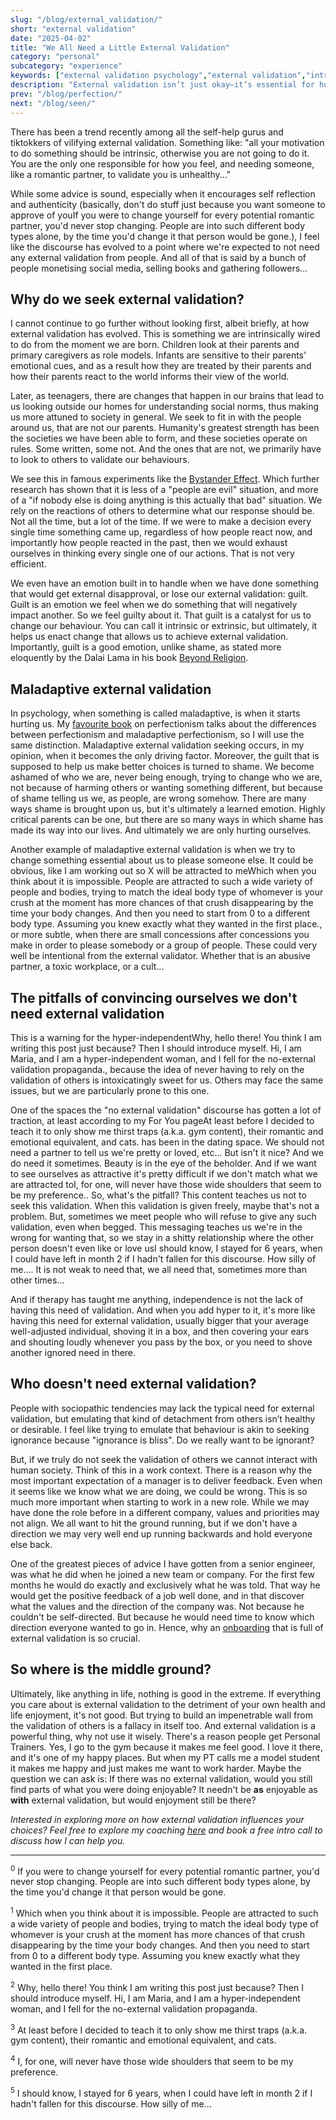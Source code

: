 ```yaml
---
slug: "/blog/external_validation/"
short: "external validation"
date: "2025-04-02"
title: "We All Need a Little External Validation"
category: "personal"
subcategory: "experience"
keywords: ["external validation psychology","external validation","intrinsic motivation", "validation vs. shame", "self-help and validation culture", "self-help culture",  "relationship red flags and validation",  "coaching for hyper-independent women", "seeking approval in relationships", "coaching for people pleasers", "emotional validation in relationships",  "effects of childhood validation", "bystander effect and social cues", "perfectionism and validation", "healthy vs. maladaptive validation", "intrinsic vs extrinsic motivation", "Dalai Lama guilt vs shame",  "self-help myths about validation",  "approval seeking behavior", "need for feedback at work",  "romantic relationships and validation", "hyper independence and trauma"]
description: "External validation isn’t just okay—it’s essential for human connection and societal functioning. Instead we should learn when it’s healthy, when it’s harmful, and how to find our balance."
prev: "/blog/perfection/"
next: "/blog/seen/"
---
```



There has been a trend recently among all the self-help gurus and tiktokkers of vilifying external validation. Something like: "all your motivation to do something should be intrinsic, otherwise you are not going to do it. You are the only one responsible for how you feel, and needing someone, like a romantic partner, to validate you is unhealthy..."

While some advice is sound, especially when it encourages self reflection and authenticity (basically, don't do stuff just because you want someone to approve of you<Footnote presentation="0">If you were to change yourself for every potential romantic partner, you'd never stop changing. People are into such different body types alone, by the time you'd change it that person would be gone.</Footnote>), I feel like the discourse has evolved to a point where we're expected to not need any external validation from people. And all of that is said by a bunch of people monetising social media, selling books and gathering followers... 

## Why do we seek external validation?
I cannot continue to go further without looking first, albeit briefly, at how external validation has evolved. This is something we are intrinsically wired to do from the moment we are born. Children look at their parents and primary caregivers as role models. Infants are sensitive to their parents' emotional cues, and as a result how they are treated by their parents and how their parents react to the world informs their view of the world. 

Later, as teenagers, there are changes that happen in our brains that lead to us looking outside our homes for understanding social norms, thus making us more attuned to society in general. We seek to fit in with the people around us, that are not our parents. Humanity's greatest strength has been the societies we have been able to form, and these societies operate on rules. Some written, some not. And the ones that are not, we primarily have to look to others to validate our behaviours. 

We see this in famous experiments like the [Bystander Effect](https://psycnet.apa.org/record/1968-08862-001). Which further research has shown that it is less of a "people are evil" situation, and more of a "if nobody else is doing anything is this actually that bad" situation. We rely on the reactions of others to determine what our response should be. Not all the time, but a lot of the time. If we were to make a decision every single time something came up, regardless of how people react now, and importantly how people reacted in the past, then we would exhaust ourselves in thinking every single one of our actions. That is not very efficient.

We even have an emotion built in to handle when we have done something that would get external disapproval, or lose our external validation: guilt. Guilt is an emotion we feel when we do something that will negatively impact another. So we feel guilty about it. That guilt is a catalyst for us to change our behaviour. You can call it intrinsic or extrinsic, but ultimately, it helps us enact change that allows us to achieve external validation. Importantly, guilt is a good emotion, unlike shame, as stated more eloquently by the Dalai Lama in his book [Beyond Religion](https://www.goodreads.com/book/show/11346463-beyond-religion).

## Maladaptive external validation

In psychology, when something is called maladaptive, is when it starts hurting us. My [favourite book](https://www.goodreads.com/book/show/60880794-the-perfectionist-s-guide-to-losing-control) on perfectionism talks about the differences between perfectionism and maladaptive perfectionism, so I will use the same distinction. Maladaptive external validation seeking occurs, in my opinion, when it becomes the only driving factor. Moreover, the guilt that is supposed to help us make better choices is turned to shame. We become ashamed of who we are, never being enough, trying to change who we are, not because of harming others or wanting something different, but because of shame telling us we, as people, are wrong somehow. There are many ways shame is brought upon us, but it's ultimately a learned emotion. Highly critical parents can be one, but there are so many ways in which shame has made its way into our lives. And ultimately we are only hurting ourselves. 

Another example of maladaptive external validation is when we try to change something essential about us to please someone else. It could be obvious, like I am working out so X will be attracted to me<Footnote presentation="1">Which when you think about it is impossible. People are attracted to such a wide variety of people and bodies, trying to match the ideal body type of whomever is your crush at the moment has more chances of that crush disappearing by the time your body changes. And then you need to start from 0 to a different body type. Assuming you knew exactly what they wanted in the first place.</Footnote>, or more subtle, when there are small concessions after concessions you make in order to please somebody or a group of people. These could very well be intentional from the external validator. Whether that is an abusive partner, a toxic workplace, or a cult...

## The pitfalls of convincing ourselves we don't need external validation

This is a warning for the hyper-independent<Footnote presentation="2">Why, hello there! You think I am writing this post just because? Then I should introduce myself. Hi, I am Maria, and I am a hyper-independent woman, and I fell for the no-external validation propaganda.</Footnote>, because the idea of never having to rely on the validation of others is intoxicatingly sweet for us. Others may face the same issues, but we are particularly prone to this one. 

One of the spaces the "no external validation" discourse has gotten a lot of traction, at least according to my For You page<Footnote presentation="3">At least before I decided to teach it to only show me thirst traps (a.k.a. gym content), their romantic and emotional equivalent, and cats.</Footnote> has been in the dating space. We should not need a partner to tell us we're pretty or loved, etc... But isn't it nice? And we do need it sometimes. Beauty is in the eye of the beholder. And if we want to see ourselves as attractive it's pretty difficult if we don't match what we are attracted to<Footnote presentation="4">I, for one, will never have those wide shoulders that seem to be my preference.</Footnote>. So, what's the pitfall? This content teaches us not to seek this validation. When this validation is given freely, maybe that's not a problem. But, sometimes we meet people who will refuse to give any such validation, even when begged. This messaging teaches us we're in the wrong for wanting that, so we stay in a shitty relationship where the other person doesn't even like or love us<Footnote presentation="5">I should know, I stayed for 6 years, when I could have left in month 2 if I hadn't fallen for this discourse. How silly of me...</Footnote>. It is not weak to need that, we all need that, sometimes more than other times... 

And if therapy has taught me anything, independence is not the lack of having this need of validation. And when you add hyper to it, it's more like having this need for external validation, usually bigger that your average well-adjusted individual, shoving it in a box, and then covering your ears and shouting loudly whenever you pass by the box, or you need to shove another ignored need in there.

## Who doesn't need external validation?

People with sociopathic tendencies may lack the typical need for external validation, but emulating that kind of detachment from others isn’t healthy or desirable. I feel like trying to emulate that behaviour is akin to seeking ignorance because "ignorance is bliss". Do we really want to be ignorant?

But, if we truly do not seek the validation of others we cannot interact with human society. Think of this in a work context. There is a reason why the most important expectation of a manager is to deliver feedback. Even when it seems like we know what we are doing, we could be wrong. This is so much more important when starting to work in a new role. While we may have done the role before in a different company, values and priorities may not align. We all want to hit the ground running, but if we don't have a direction we may very well end up running backwards and hold everyone else back. 

One of the greatest pieces of advice I have gotten from a senior engineer, was what he did when he joined a new team or company. For the first few months he would do exactly and exclusively what he was told. That way he would get the positive feedback of a job well done, and in that discover what the values and the direction of the company was. Not because he couldn't be self-directed. But because he would need time to know which direction everyone wanted to go in. Hence, why an [onboarding](/blog/onboarding/) that is full of external validation is so crucial.

## So where is the middle ground?

Ultimately, like anything in life, nothing is good in the extreme. If everything you care about is external validation to the detriment of your own health and life enjoyment, it's not good. But trying to build an impenetrable wall from the validation of others is a fallacy in itself too. And external validation is a powerful thing, why not use it wisely. There's a reason people get Personal Trainers. Yes, I go to the gym because it makes me feel good. I love it there, and it's one of my happy places. But when my PT calls me a model student it makes me happy and just makes me want to work harder. Maybe the question we can ask is: If there was no external validation, would you still find parts of what you were doing enjoyable? It needn't be **as** enjoyable as **with** external validation, but would enjoyment still be there?

_Interested in exploring more on how external validation influences your choices? Feel free to explore my coaching [here](/coaching/) and book a free intro call to discuss how I can help you._

---
<sup>0</sup> If you were to change yourself for every potential romantic partner, you'd never stop changing. People are into such different body types alone, by the time you'd change it that person would be gone.

<sup>1</sup> Which when you think about it is impossible. People are attracted to such a wide variety of people and bodies, trying to match the ideal body type of whomever is your crush at the moment has more chances of that crush disappearing by the time your body changes. And then you need to start from 0 to a different body type. Assuming you knew exactly what they wanted in the first place.

<sup>2</sup> Why, hello there! You think I am writing this post just because? Then I should introduce myself. Hi, I am Maria, and I am a hyper-independent woman, and I fell for the no-external validation propaganda.

<sup>3</sup> At least before I decided to teach it to only show me thirst traps (a.k.a. gym content), their romantic and emotional equivalent, and cats.

<sup>4</sup> I, for one, will never have those wide shoulders that seem to be my preference.

<sup>5</sup> I should know, I stayed for 6 years, when I could have left in month 2 if I hadn't fallen for this discourse. How silly of me...